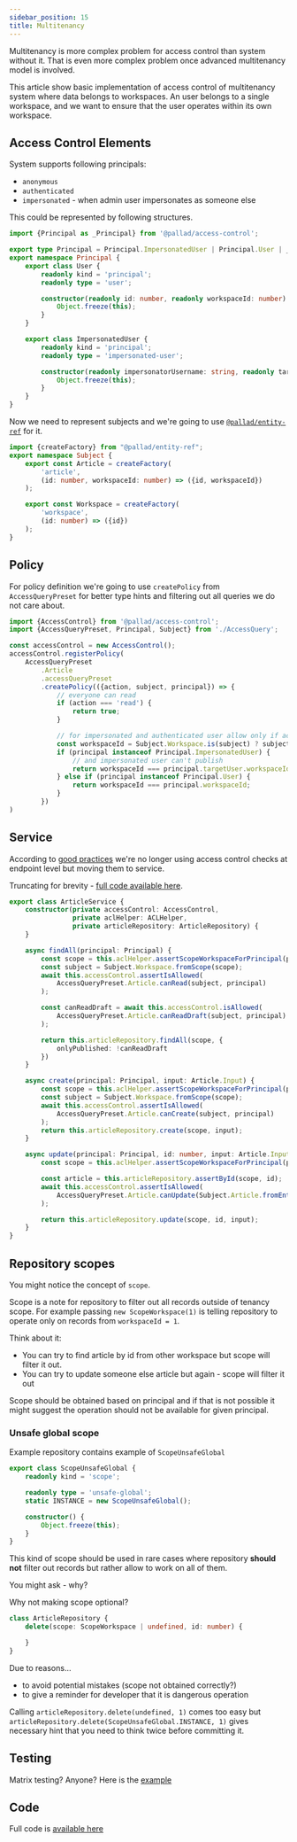 ```yaml
---
sidebar_position: 15
title: Multitenancy
---
```


Multitenancy is more complex problem for access control than system without it.
That is even more complex problem once advanced multitenancy model is involved.

This article show basic implementation of access control of multitenancy system where data belongs to workspaces.
An user belongs to a single workspace, and we want to ensure that the user operates within its own workspace.

## Access Control Elements

System supports following principals:
* `anonymous`
* `authenticated`
* `impersonated` - when admin user impersonates as someone else

This could be represented by following structures.
```typescript
import {Principal as _Principal} from '@pallad/access-control';

export type Principal = Principal.ImpersonatedUser | Principal.User | _Principal.Anonymous;
export namespace Principal {
	export class User {
		readonly kind = 'principal';
		readonly type = 'user';

		constructor(readonly id: number, readonly workspaceId: number) {
			Object.freeze(this);
		}
	}

	export class ImpersonatedUser {
		readonly kind = 'principal';
		readonly type = 'impersonated-user';

		constructor(readonly impersonatorUsername: string, readonly targetUser: User) {
			Object.freeze(this);
		}
	}
}
```

Now we need to represent subjects and we're going to use [`@pallad/entity-ref`](https://github.com/pallad-ts/entity-ref) for it.
```typescript
import {createFactory} from "@pallad/entity-ref";
export namespace Subject {
	export const Article = createFactory(
		'article',
		(id: number, workspaceId: number) => ({id, workspaceId})
	);

	export const Workspace = createFactory(
		'workspace',
		(id: number) => ({id})
	);
}
```

## Policy

For policy definition we're going to use `createPolicy` from `AccessQueryPreset` for better type hints and filtering out all queries we do not care about.
```typescript
import {AccessControl} from '@pallad/access-control';
import {AccessQueryPreset, Principal, Subject} from './AccessQuery';

const accessControl = new AccessControl();
accessControl.registerPolicy(
	AccessQueryPreset
		.Article
		.accessQueryPreset
		.createPolicy(({action, subject, principal}) => {
            // everyone can read
			if (action === 'read') {
				return true;
			}

			// for impersonated and authenticated user allow only if actions are run against same workspace
			const workspaceId = Subject.Workspace.is(subject) ? subject.data.id : subject.data.workspaceId;
			if (principal instanceof Principal.ImpersonatedUser) {
				// and impersonated user can't publish
				return workspaceId === principal.targetUser.workspaceId && action !== 'publish';
			} else if (principal instanceof Principal.User) {
				return workspaceId === principal.workspaceId;
			}
		})
)
```

## Service

According to [good practices](/access-control/good-practices) we're no longer using access control checks at endpoint level but moving them to service.

Truncating for brevity - [full code available here](https://github.com/pallad-ts/access-control/tree/master/examples/tenancy/src/ArticleService.ts).

```typescript
export class ArticleService {
	constructor(private accessControl: AccessControl,
				private aclHelper: ACLHelper,
				private articleRepository: ArticleRepository) {
	}

	async findAll(principal: Principal) {
		const scope = this.aclHelper.assertScopeWorkspaceForPrincipal(principal);
		const subject = Subject.Workspace.fromScope(scope);
		await this.accessControl.assertIsAllowed(
			AccessQueryPreset.Article.canRead(subject, principal)
		);

		const canReadDraft = await this.accessControl.isAllowed(
			AccessQueryPreset.Article.canReadDraft(subject, principal)
		);

		return this.articleRepository.findAll(scope, {
			onlyPublished: !canReadDraft
		})
	}

	async create(principal: Principal, input: Article.Input) {
		const scope = this.aclHelper.assertScopeWorkspaceForPrincipal(principal);
		const subject = Subject.Workspace.fromScope(scope);
		await this.accessControl.assertIsAllowed(
			AccessQueryPreset.Article.canCreate(subject, principal)
		);
		return this.articleRepository.create(scope, input);
	}

	async update(principal: Principal, id: number, input: Article.Input) {
		const scope = this.aclHelper.assertScopeWorkspaceForPrincipal(principal);

		const article = this.articleRepository.assertById(scope, id);
		await this.accessControl.assertIsAllowed(
			AccessQueryPreset.Article.canUpdate(Subject.Article.fromEntity(article), principal)
		);

		return this.articleRepository.update(scope, id, input);
	}
}

```

## Repository scopes
You might notice the concept of `scope`.

Scope is a note for repository to filter out all records outside of tenancy scope.
For example passing `new ScopeWorkspace(1)` is telling repository to operate only on records from `workspaceId = 1`.

Think about it:
* You can try to find article by id from other workspace but scope will filter it out.
* You can try to update someone else article but again - scope will filter it out

Scope should be obtained based on principal and if that is not possible it might suggest the operation should not be available for given principal.

### Unsafe global scope
Example repository contains example of `ScopeUnsafeGlobal`
```typescript
export class ScopeUnsafeGlobal {
	readonly kind = 'scope';

	readonly type = 'unsafe-global';
	static INSTANCE = new ScopeUnsafeGlobal();

	constructor() {
		Object.freeze(this);
	}
}
```

This kind of scope should be used in rare cases where repository **should not** filter out records but rather allow to work on all of them.

You might ask - why?

Why not making scope optional?
```typescript
class ArticleRepository {
	delete(scope: ScopeWorkspace | undefined, id: number) {

	}
}
```

Due to reasons...
* to avoid potential mistakes (scope not obtained correctly?)
* to give a reminder for developer that it is dangerous operation

Calling `articleRepository.delete(undefined, 1)` comes too easy but
`articleRepository.delete(ScopeUnsafeGlobal.INSTANCE, 1)` gives necessary hint that you need to think twice before committing it.

## Testing

Matrix testing? Anyone? Here is the [example]((https://github.com/pallad-ts/access-control/tree/master/examples/tenancy/test/AccessControlArticlesTest.ts))


## Code

Full code is [available here](https://github.com/pallad-ts/access-control/tree/master/examples/tenancy)
